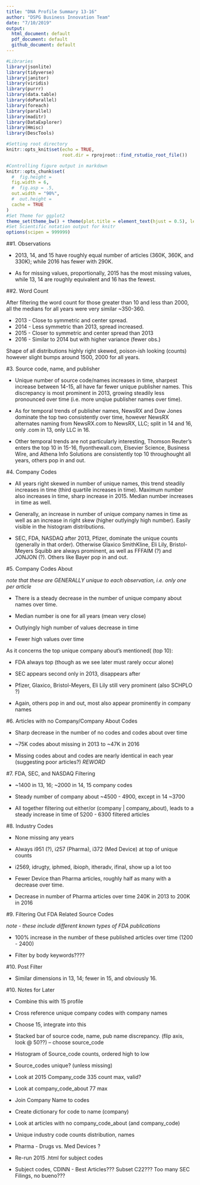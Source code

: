 ```yaml
---
title: "DNA Profile Summary 13-16"
author: "DSPG Business Innovation Team"
date: "7/10/2019"
output:
  html_document: default
  pdf_document: default
  github_document: default
---
```

  
```r
#Libraries
library(jsonlite)
library(tidyverse)
library(janitor)
library(viridis)
library(purrr)
library(data.table)
library(doParallel)
library(foreach)
library(parallel)
library(maditr)
library(DataExplorer)
library(Hmisc)
library(DescTools)

#Setting root directory
knitr::opts_knit$set(echo = TRUE,
                     root.dir = rprojroot::find_rstudio_root_file())

#Controlling figure output in markdown
knitr::opts_chunk$set(
  #  fig.height =   
  fig.width = 6,
  #  fig.asp = .5,
  out.width = "90%",
  #  out.height = 
  cache = TRUE
)
#Set Theme for ggplot2
theme_set(theme_bw() + theme(plot.title = element_text(hjust = 0.5), legend.position = "bottom"))
#Set Scientific notation output for knitr
options(scipen = 999999)
```


##1. Observations
  
* 2013, 14, and 15 have roughly equal number of articles (360K, 360K, and 330K); while 2016 has fewer with 290K.  
  
* As for missing values, proportionally, 2015 has the most missing values, while 13, 14 are roughly equivalent and 16 has the fewest.  

##2. Word Count

After filtering the word count for those greater than 10 and less than 2000, all the medians for all years were very similar ~350-360.  

* 2013 - Close to symmetric and center spread.  
* 2014 - Less symmetric than 2013, spread increased.  
* 2015 - Closer to symmetric and center spread than 2013
* 2016 - Similar to 2014 but with higher variance (fewer obs.)  

Shape of all distributions highly right skewed, poison-ish looking (counts) however slight bumps around 1500, 2000 for all years.  

#3. Source code, name, and publisher
  
* Unique number of source code/names increases in time, sharpest increase between 14-15, all have far fewer unique publisher names. This discrepancy is most prominent in 2013, growing steadily less pronounced over time (i.e. more unqiue publisher names over time).  
  
* As for temporal trends of publisher names, NewsRX and Dow Jones dominate the top two consistently over time, however NewsRX alternates naming from NewsRX.com to NewsRX, LLC; split in 14 and 16, only .com in 13, only LLC in 16.  
  
* Other temporal trends are not particularly interesting, Thomson Reuter's enters the top 10 in 15-16, flyonthewall.com, Elsevier Science, Business Wire, and Athena Info Solutions are consistently top 10 throughought all years, others pop in and out.  

#4. Company Codes  
  
* All years right skewed in number of unique names, this trend steadily increases in time (third quartile increases in time). Maximum number also increases in time, sharp increase in 2015. Median number increases in time as well.  
  
* Generally, an increase in number of unique company names in time as well as an increase in right skew (higher outlyingly high number). Easily visible in the histogram distributions.  
  
* SEC, FDA, NASDAQ after 2013, Pfizer, dominate the unique counts (generally in that order). Otherwise Glaxico SmithKline, Eli Lily, Bristol-Meyers Squibb are always prominent, as well as FFFAIM (?) and JONJON (?). Others like Bayer pop in and out.  

#5. Company Codes About  

*note that these are GENERALLY unique to each observation, i.e. only one per article*  

* There is a steady decrease in the number of unique company about names over time.  
  
* Median number is one for all years (mean very close)  

* Outlyingly high number of values decrease in time  

* Fewer high values over time  

As it concerns the top unique company about's mentioned( (top 10):  

* FDA always top (though as we see later must rarely occur alone)  

* SEC appears second only in 2013, disappears after  

* Pfizer, Glaxico, Bristol-Meyers, Eli Lily still very prominent (also SCHPLO ?)  

* Again, others pop in and out, most also appear prominently in company names  

#6. Articles with no Company/Company About Codes  

* Sharp decrease in the number of no codes and codes about over time  

* ~75K codes about missing in 2013 to ~47K in 2016  

* Missing codes about and codes are nearly identical in each year (suggesting poor articles?) *REWORD*  

#7. FDA, SEC, and NASDAQ Filtering  

* ~1400 in 13, 16; ~2000 in 14, 15 company codes

* Steady number of company about ~4500 - 4900, except in 14 ~3700  

* All together filtering out either/or (company | company_about), leads to a steady increase in time of 5200 - 6300 filtered articles  

#8. Industry Codes  

* None missing any years  

* Always i951 (?), i257 (Pharma), i372 (Med Device) at top of unique counts  

* i2569, idrugty, iphmed, ibioph, itheradv, ifinal, show up a lot too  

* Fewer Device than Pharma articles, roughly half as many with a decrease over time.  

* Decrease in number of Pharma articles over time 240K in 2013 to 200K in 2016  

#9. Filtering Out FDA Related Source Codes  

*note - these include different known types of FDA publications*  

* 100% increase in the number of these published articles over time (1200 - 2400)  

* Filter by body keywords????

#10. Post Filter  

* Similar dimensions in 13, 14; fewer in 15, and obviously 16.

#10. Notes for Later

  
* Combine this with 15 profile
  
* Cross reference unique company codes with company names  

* Choose 15, integrate into this  

* Stacked bar of source code, name, pub name discrepancy. (flip axis, look @ 50??) -- choose source_code

* Histogram of Source_code counts, ordered high to low  

* Source_codes unique? (unless missing)  

* Look at 2015 Company_code 335 count max, valid?

* Look at company_code_about 77 max  

* Join Company Name to codes  

* Create dictionary for code to name (company)  

* Look at articles with no company_code_about (and company_code)  
* Unique industry code counts distribution, names  

* Pharma - Drugs vs. Med Devices ?

* Re-run 2015 .html for subject codes  

* Subject codes, CDINN - Best Articles??? Subset C22??? Too many SEC Filings, no bueno???  




